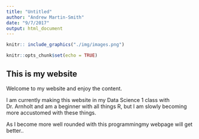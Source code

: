 ```yaml
---
title: "Untitled"
author: "Andrew Martin-Smith"
date: "9/7/2017"
output: html_document
---
```

```r
knitr:: include_graphics("./img/images.png")
```

```r
knitr::opts_chunk$set(echo = TRUE)
```

## This is my website

Welcome to my website and enjoy the content.

I am currently making this website in my Data Science 1 class with Dr. Arnholt and am a beginner with all things R, but I am slowly becoming more accustomed with these things.

As I become more well rounded with this programmingmy webpage will get better..
